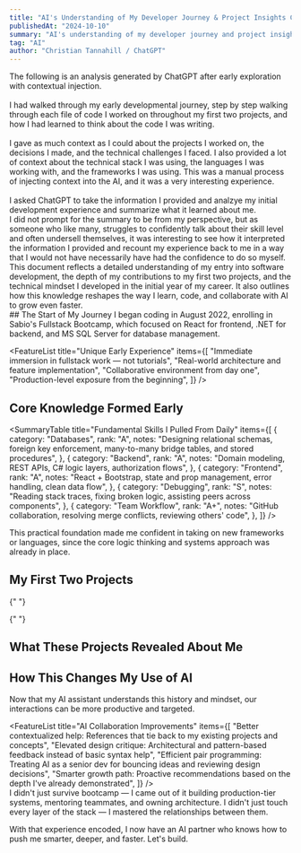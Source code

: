 ```yaml
---
title: "AI's Understanding of My Developer Journey & Project Insights Context"
publishedAt: "2024-10-10"
summary: "AI's understanding of my developer journey and project insights."
tag: "AI"
author: "Christian Tannahill / ChatGPT"
---
```


<Callout type="warning" title="What This Is" icon="🧠">
  The following is an analysis generated by ChatGPT after early exploration with
  contextual injection. <br /> <br />
  I had walked through my early developmental journey, step by step walking through
  each file of code I worked on throughout my first two projects, and how I had learned
  to think about the code I was writing.
  <br /> <br />
  I gave as much context as I could about the projects I worked on, the decisions
  I made, and the technical challenges I faced. I also provided a lot of context
  about the technical stack I was using, the languages I was working with, and the
  frameworks I was using. This was a manual process of injecting context into the
  AI, and it was a very interesting experience.
  <br /> <br />I asked ChatGPT to take the information I provided and analzye my
  initial development experience and summarize what it learned about me.
  <br />
  I did not prompt for the summary to be from my perspective, but as someone
  who like many, struggles to confidently talk about their skill level and often
  undersell themselves, it was interesting to see how it interpreted the information I provided
  and recount my experience back to me in a way that I would not have necessarily
  have had the confidence to do so myself.

</Callout>
<br />

<Callout type="info" title="Developer Journey & Project Insights" icon="🧠">
  This document reflects a detailed understanding of my entry into software
  development, the depth of my contributions to my first two projects, and the
  technical mindset I developed in the initial year of my career. It also
  outlines how this knowledge reshapes the way I learn, code, and collaborate
  with AI to grow even faster.
</Callout>
<br />
## The Start of My Journey

<Callout type="success" title="Starting Point" icon="🚀">
  I began coding in August 2022, enrolling in Sabio's Fullstack Bootcamp, which
  focused on React for frontend, .NET for backend, and MS SQL Server for
  database management.
</Callout>

<FeatureList
  title="Unique Early Experience"
  items={[
    "Immediate immersion in fullstack work — not tutorials",
    "Real-world architecture and feature implementation",
    "Collaborative environment from day one",
    "Production-level exposure from the beginning",
  ]}
/>
## Core Knowledge Formed Early

<SummaryTable
  title="Fundamental Skills I Pulled From Daily"
  items={[
    {
      category: "Databases",
      rank: "A",
      notes:
        "Designing relational schemas, foreign key enforcement, many-to-many bridge tables, and stored procedures",
    },
    {
      category: "Backend",
      rank: "A",
      notes: "Domain modeling, REST APIs, C# logic layers, authorization flows",
    },
    {
      category: "Frontend",
      rank: "A",
      notes:
        "React + Bootstrap, state and prop management, error handling, clean data flow",
    },
    {
      category: "Debugging",
      rank: "S",
      notes:
        "Reading stack traces, fixing broken logic, assisting peers across components",
    },
    {
      category: "Team Workflow",
      rank: "A+",
      notes:
        "GitHub collaboration, resolving merge conflicts, reviewing others' code",
    },
  ]}
/>

<Callout type="info" title="Foundation Impact" icon="📘">
  This practical foundation made me confident in taking on new frameworks or
  languages, since the core logic thinking and systems approach was already in
  place.
</Callout>

## My First Two Projects

<SkillCategory title="Project: Carte – Organizational Analytics & Menu Management" emoji="📊">
  <SkillCard
    title="Tech Stack"
    emoji="⚙️"
    summary="React, C#, .NET Web API, SQL Server, ApexCharts, Bootstrap"
    aboveCurve="Fullstack integration with visualization"
    rank="A+"
  />

{" "}

<SkillCard
  title="Core Contributions"
  emoji="🏗️"
  summary="Built dynamic menu system with CRUD and real-time updates, designed complex analytics dashboard with revenue and user trends, authored database architecture"
  aboveCurve="End-to-end ownership from database to UI"
  rank="A"
/>

  <SkillCard
    title="Technical Highlights"
    emoji="✨"
    summary="Implemented Stripe payment integration, integrated Google APIs (Maps + Address Autocomplete), became a team go-to for architecture and debugging"
    aboveCurve="Third-party integration expertise"
    rank="A+"
  />
</SkillCategory>

<SkillCategory title="Project: Post Sabio Project – Backend Infrastructure Parsing" emoji="🧩">
  <SkillCard
    title="Tech Stack"
    emoji="⚙️"
    summary=".NET, SQL, Domain-Driven Design"
    aboveCurve="Architecture-focused tooling"
    rank="A"
  />

{" "}

<SkillCard
  title="Core Contributions"
  emoji="🔍"
  summary="Parsed and validated project directories, explored domains and models to understand application composition, reverse-engineered architectural patterns"
  aboveCurve="Deep structural analysis"
  rank="A"
/>

  <SkillCard
    title="Technical Highlights"
    emoji="💡"
    summary="Developed structured validation process, mapped backend architecture to frontend behavior, practiced system thinking at a codebase level"
    aboveCurve="Connection between architecture and functionality"
    rank="A+"
  />
</SkillCategory>

## What These Projects Revealed About Me

<SkillCategory title="Developer Profile" emoji="👤">
  <SkillCard
    title="Learning Style"
    emoji="🌱"
    summary="I don't learn through theory-first. I learn by building, breaking, debugging, and refining. I accelerate when working on real features in real codebases — especially under pressure or when helping others."
    aboveCurve="Applied learning, practical knowledge acquisition"
    rank="A+"
  />

  <SkillCard
    title="Developer Type"
    emoji="⚙️"
    summary="Systems thinker who always considers how components interact, 'glue teammate' whom others rely on to debug and fix problems, and architect-in-training whose natural progression is toward architectural decision-making."
    aboveCurve="Holistic perspective, multi-domain problem solving"
    rank="A"
  />
</SkillCategory>

## How This Changes My Use of AI

<Callout type="success" title="Enhanced Collaboration" icon="🧠">
  Now that my AI assistant understands this history and mindset, our
  interactions can be more productive and targeted.
</Callout>

<FeatureList
  title="AI Collaboration Improvements"
  items={[
    "Better contextualized help: References that tie back to my existing projects and concepts",
    "Elevated design critique: Architectural and pattern-based feedback instead of basic syntax help",
    "Efficient pair programming: Treating AI as a senior dev for bouncing ideas and reviewing design decisions",
    "Smarter growth path: Proactive recommendations based on the depth I've already demonstrated",
  ]}
/>
<br />
<Callout type="info" title="Final Takeaway" icon="🏁">
  I didn't just survive bootcamp — I came out of it building production-tier systems, mentoring teammates, and owning architecture. I didn't just touch every layer of the stack — I mastered the relationships between them.

With that experience encoded, I now have an AI partner who knows how to push me smarter, deeper, and faster. Let's build.

</Callout>
